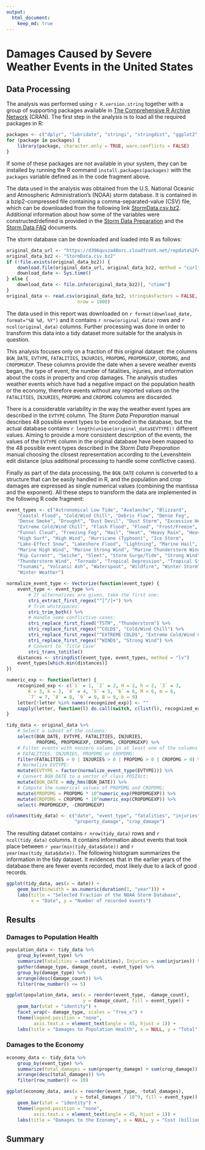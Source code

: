 ```yaml
---
output: 
  html_document:
    keep_md: true
---
```


# Damages Caused by Severe Weather Events in the United States

## Data Processing

The analysis was performed using `r R.version.string` together with 
a group of supporting packages available in
[The Comprehensive R Archive Network](http://cran.r-project.org/) (CRAN).
The first step in the analysis is to load all the required packages in R:

```r
packages <- c("dplyr", "lubridate", "stringi", "stringdist", "ggplot2", "tidyr")
for (package in packages) {
    library(package, character.only = TRUE, warn.conflicts = FALSE)
}
```

If some of these packages are not available in your system, they can be 
installed by running the R command `install.packages(packages)` with the
`packages` variable defined as in the code fragment above.

The data used in the analysis was obtained from the U.S. National Oceanic and 
Atmospheric Administration's (NOAA) storm database. It is contained in a
bzip2-compressed file containing a comma-separated-value (CSV) file,
which can be downloaded from the following link
[StormData.csv.bz2](https://d396qusza40orc.cloudfront.net/repdata%2Fdata%2FStormData.csv.bz2).
Additional information about how some of the variables were constructed/defined is provided
in the [Storm Data Preparation](https://d396qusza40orc.cloudfront.net/repdata%2Fpeer2_doc%2Fpd01016005curr.pdf)
and the [Storm Data FAQ](https://d396qusza40orc.cloudfront.net/repdata%2Fpeer2_doc%2FNCDC%20Storm%20Events-FAQ%20Page.pdf) documents.

The storm database can be downloaded and loaded into R as follows:

```r
original_data_url <- "https://d396qusza40orc.cloudfront.net/repdata%2Fdata%2FStormData.csv.bz2"
original_data_bz2 <- "StormData.csv.bz2"
if (!file.exists(original_data_bz2)) {
    download.file(original_data_url, original_data_bz2, method = "curl")
    download_date <- Sys.time()
} else {
    download_date <- file.info(original_data_bz2)[, "ctime"]
}
original_data <- read.csv(original_data_bz2, stringsAsFactors = FALSE,
                          nrow = 1000)
```

The data used in this report was downloaded on 
`r format(download_date, format="%B %d, %Y")` and it contains 
`r nrow(original_data)` rows and `r ncol(original_data)` columns.
Further processing was done in order to transform this data into 
a tidy dataset more suitable for the analysis in question.

This analysis focuses only on a fraction of this original dataset:
the columns `BGN_DATE`, `EVTYPE`, `FATALITIES`, `INJURIES`, `PROPDMG`, 
`PROPDMGEXP`, `CROPDMG`, and `CROPDMGEXP`. These columns provide 
the date when a severe weather events began, the type of event, 
the number of fatalities, injuries, and information about the costs in 
property and crop damages. The analysis studies weather events which 
have had a negative impact on the population health or the economy, 
therefore events without any reported values on the `FATALITIES`, `INJURIES`, 
`PROPDMG` and `CROPDMG` columns are discarded.

There is a considerable variability in the way the weather event types 
are described in the `EVTYPE` column. The  *Storm Data Preparation* 
manual describes 48 possible event types to be encoded in the database, 
but the actual database contains `r length(unique(original_data$EVTYPE))` 
different values. Aiming to provide a more consistent description of 
the events, the values of the `EVTYPE` column in the original database 
have been mapped to the 48 possible event types described in the 
*Storm Data Preparation* manual choosing the closest representation
according to the Levenshtein edit distance (plus additional processing 
to handle some conflictive cases).

Finally as part of the data processing, the `BGN_DATE` column is converted 
to a structure that can be easily handled in R, and the population and crop 
damages are expressed as single numerical values (combining the mantissa 
and the exponent). All these steps to transform the data are implemented 
in the following R code fragment:

```r
event_types <- c("Astronomical Low Tide", "Avalanche", "Blizzard",
    "Coastal Flood", "Cold/Wind Chill", "Debris Flow", "Dense Fog",
    "Dense Smoke", "Drought", "Dust Devil", "Dust Storm", "Excessive Heat",
    "Extreme Cold/Wind Chill", "Flash Flood", "Flood", "Frost/Freeze",
    "Funnel Cloud", "Freezing Fog", "Hail", "Heat", "Heavy Rain", "Heavy Snow",
    "High Surf", "High Wind", "Hurricane (Typhoon)", "Ice Storm", 
    "Lake-Effect Snow", "Lakeshore Flood", "Lightning", "Marine Hail",
    "Marine High Wind", "Marine Strong Wind", "Marine Thunderstorm Wind",
    "Rip Current", "Seiche", "Sleet", "Storm Surge/Tide", "Strong Wind",
    "Thunderstorm Wind", "Tornado", "Tropical Depression", "Tropical Storm",
    "Tsunami", "Volcanic Ash", "Waterspout", "Wildfire", "Winter Storm",
    "Winter Weather")

normalize_event_type <- Vectorize(function(event_type) {
    event_type <- event_type %>%
        # If alternatives are given, take the first one:
        stri_extract_first_regex("^[^/]+") %>%
        # Trim whitespaces:
        stri_trim_both() %>%
        # Handle some conflictive cases:
        stri_replace_first_fixed("TSTM", "Thunderstorm") %>%
        stri_replace_first_regex("^COLD$", "Cold/Wind Chill") %>%
        stri_replace_first_regex("^EXTREME COLD$", "Extreme Cold/Wind Chill") %>%
        stri_replace_first_regex("^WIND$", "Strong Wind") %>%
        # Convert to 'Title Case'
        stri_trans_totitle()
    distances <- stringdist(event_type, event_types, method = "lv")
    event_types[which.min(distances)]
})

numeric_exp <- function(letter) {
    recognized_exp <- c(`1` = 1, `2` = 2, H = 2, h = 2, `3` = 3, 
        K = 3, k = 3, `4` = 4, `5` = 5, `6` = 6, M = 6, m = 6,
        `7` = 7, `8` = 8, `9` = 9, B = 9, b = 9)
    letter[!letter %in% names(recognized_exp)] <- ""
    sapply(letter, function(l) do.call(switch, c(list(l), recognized_exp, 0)))
}

tidy_data <- original_data %>%
    # Select a subset of the columns:
    select(BGN_DATE, EVTYPE, FATALITIES, INJURIES, 
           PROPDMG, PROPDMGEXP, CROPDMG, CROPDMGEXP) %>%
    # Filter events with nonzero values in at least one of the columns
    # FATALITIES, INJURIES, PROPDMG or CROPDMG:
    filter(FATALITIES > 0 | INJURIES > 0 | PROPDMG > 0 | CROPDMG > 0) %>%
    # Normalize EVTYPE:
    mutate(EVTYPE = factor(normalize_event_type(EVTYPE))) %>%
    # Convert BGN_DATE to a vector of class POSIXct:
    mutate(BGN_DATE = mdy_hms(BGN_DATE)) %>%
    # Compute the numerical values of PROPDMG and CROPDMG:
    mutate(PROPDMG = PROPDMG * 10^numeric_exp(PROPDMGEXP)) %>%
    mutate(CROPDMG = CROPDMG * 10^numeric_exp(CROPDMGEXP)) %>%
    select(-PROPDMGEXP, -CROPDMGEXP)

colnames(tidy_data) <- c("date", "event_type", "fatalities", "injuries",
                         "property_damage", "crop_damage")
```

The resulting dataset contains `r nrow(tidy_data)` rows and `r ncol(tidy_data)`
columns. It contains information about events that took place between 
`r year(min(tidy_data$date))` and `r year(max(tidy_data$date))`. The 
following histogram summarizes the information in the tidy dataset.
It evidences that in the earlier years of the database there are
fewer events recorded, most likely due to a lack of good records.

```r
ggplot(tidy_data, aes(x = date)) +
    geom_bar(binwidth = as.numeric(duration(1, "year"))) +
    labs(title = "Selected Fraction of the NOAA Storm Database", 
         x = "Date", y = "Number of recorded events")
```

## Results

### Damages to Population Health

```r
population_data <- tidy_data %>%
    group_by(event_type) %>%
    summarize(Fatalities = sum(fatalities), Injuries = sum(injuries)) %>%
    gather(damage_type, damage_count, -event_type) %>%
    group_by(damage_type) %>%
    arrange(desc(damage_count)) %>%
    filter(row_number() <= 5)

ggplot(population_data, aes(x = reorder(event_type, -damage_count),
                            y = damage_count, fill = event_type)) +
    geom_bar(stat = "identity") +
    facet_wrap(~ damage_type, scales = "free_x") +
    theme(legend.position = "none",
          axis.text.x = element_text(angle = 45, hjust = 1)) +
    labs(title = "Damages to Population Health", x = NULL, y = "Total")
```

### Damages to the Economy

```r
economy_data <- tidy_data %>%
    group_by(event_type) %>%
    summarize(total_damages = sum(property_damage) + sum(crop_damage)) %>%
    arrange(desc(total_damages)) %>%
    filter(row_number() <= 10)

ggplot(economy_data, aes(x = reorder(event_type, -total_damages), 
                         y = total_damages / 10^9, fill = event_type)) +
    geom_bar(stat = "identity") +
    theme(legend.position = "none",
          axis.text.x = element_text(angle = 45, hjust = 1)) +
    labs(title = "Damages to the Economy", x = NULL, y = "Cost (billion dollars)")
```

## Summary
